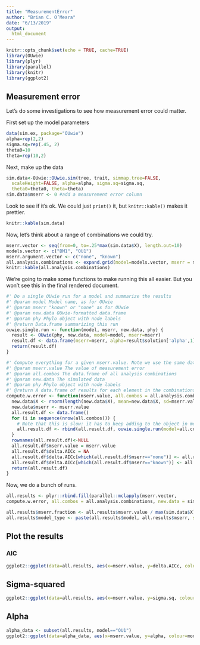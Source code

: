 ```yaml
---
title: "MeasurementError"
author: "Brian C. O’Meara"
date: "6/13/2019"
output:
  html_document
---
```


```r
knitr::opts_chunk$set(echo = TRUE, cache=TRUE)
library(OUwie)
library(plyr)
library(parallel)
library(knitr)
library(ggplot2)
```

## Measurement error

Let's do some investigations to see how measurement error could matter.

First set up the model parameters

```r
data(sim.ex, package="OUwie")
alpha=rep(2,2)
sigma.sq=rep(.45, 2)
theta0=10
theta=rep(10,2)
```

Next, make up the data

```r
sim.data<-OUwie::OUwie.sim(tree, trait, simmap.tree=FALSE,
  scaleHeight=FALSE, alpha=alpha, sigma.sq=sigma.sq,
  theta0=theta0, theta=theta)
sim.data$mserr <- 0 #add a measurement error column
```

Look to see if it's ok. We could just `print()` it, but `knitr::kable()` makes it prettier.

```r
knitr::kable(sim.data)
```

Now, let's think about a range of combinations we could try.

```r
mserr.vector <- seq(from=0, to=.25*max(sim.data$X), length.out=10)
models.vector <- c("BM1", "OU1")
mserr.argument.vector <- c("none", "known")
all.analysis.combinations <- expand.grid(model=models.vector, mserr = mserr.argument.vector, stringsAsFactors = FALSE)
knitr::kable(all.analysis.combinations)
```

We're going to make some functions to make running this all easier. But you won't see this in the final rendered document.

```r

#' Do a single OUwie run for a model and summarize the results
#' @param model Model name, as for OUwie
#' @param mserr "known" or "none" as for OUwie
#' @param new.data OUwie-formatted data.frame
#' @param phy Phylo object with node labels
#' @return Data.frame summarizing this run
ouwie.single.run <- function(model, mserr, new.data, phy) {
  result <- OUwie(phy, new.data, model=model, mserr=mserr)
  result.df <- data.frame(mserr=mserr, alpha=result$solution['alpha',1], sigma.sq=result$solution['sigma.sq',1], theta=result$theta[1,1] , AICc=result$AICc, model=model, stringsAsFactors = FALSE)
  return(result.df)
}

#' Compute everything for a given mserr.value. Note we use the same dataset for each combo
#' @param mserr.value The value of measurement error
#' @param all.combos The data.frame of all analysis combinations
#' @param new.data The simulated data
#' @param phy Phylo object with node labels
#' @return A data.frame of results for each element in the combinations
compute.w.error <- function(mserr.value, all.combos = all.analysis.combinations, new.data = sim.data, phy=tree) {
  new.data$X <- rnorm(length(new.data$X), mean=new.data$X, sd=mserr.value)
  new.data$mserr <- mserr.value
  all.result.df <- data.frame()
  for (i in sequence(nrow(all.combos))) {
    # Note that this is slow: it has to keep adding to the object in memory. Look at plyr or dplyr for faster ways to do this
    all.result.df <- rbind(all.result.df, ouwie.single.run(model=all.combos$model[i], mserr=all.combos$mserr[i],  new.data=new.data, phy=phy))
  }
  rownames(all.result.df)<-NULL
  all.result.df$mserr.value = mserr.value
  all.result.df$delta.AICc = NA
  all.result.df$delta.AICc[which(all.result.df$mserr=="none")] <- all.result.df$AICc[which(all.result.df$mserr=="none")] - min(all.result.df$AICc[which(all.result.df$mserr=="none")])
  all.result.df$delta.AICc[which(all.result.df$mserr=="known")] <- all.result.df$AICc[which(all.result.df$mserr=="known")] - min(all.result.df$AICc[which(all.result.df$mserr=="known")]) # note the danger here: what if I'd forgotten to change a none to a known? A two element loop would probably be safer
  return(all.result.df)
}
```

Now, we do a bunch of runs.


```r
all.results <- plyr::rbind.fill(parallel::mclapply(mserr.vector, 
compute.w.error, all.combos = all.analysis.combinations, new.data = sim.data, phy=tree))

all.results$mserr.fraction <- all.results$mserr.value / max(sim.data$X)
all.results$model_type <- paste(all.results$model, all.results$mserr, sep="_")
```

## Plot the results

### AIC 

```r
ggplot2::ggplot(data=all.results, aes(x=mserr.value, y=delta.AICc, colour=model_type)) + ggplot2::geom_line(alpha=0.9) + ggplot2::scale_color_viridis_d(end=0.8)
```

## Sigma-squared

```r
ggplot2::ggplot(data=all.results, aes(x=mserr.value, y=sigma.sq, colour=model_type)) + ggplot2::geom_line() + ggplot2::scale_color_viridis_d(end=0.8) + ggplot2::scale_y_log10() + ggplot2::geom_hline(yintercept=sigma.sq[1], linetype="dotted", color="black")
```

## Alpha

```r
alpha_data <- subset(all.results, model=="OU1")
ggplot2::ggplot(data=alpha_data, aes(x=mserr.value, y=alpha, colour=model_type)) + ggplot2::geom_line(alpha=0.5) + ggplot2::scale_color_viridis_d(end=0.8)
```